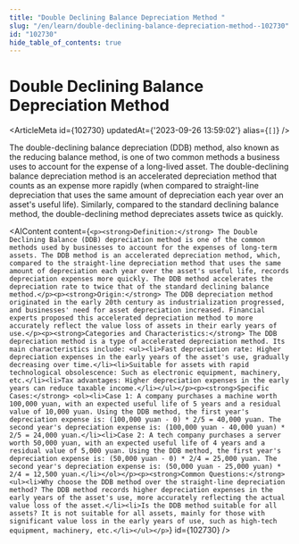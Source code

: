 ```yaml
---
title: "Double Declining Balance Depreciation Method "
slug: "/en/learn/double-declining-balance-depreciation-method--102730"
id: "102730"
hide_table_of_contents: true
---
```



# Double Declining Balance Depreciation Method 

<ArticleMeta id={102730} updatedAt={'2023-09-26 13:59:02'} alias={`[]`} />
<div className='border-solid border-b border-t-0 my-4 border-[var(--ifm-color-gray-300)]' />

The double-declining balance depreciation (DDB) method, also known as the reducing balance method, is one of two common methods a business uses to account for the expense of a long-lived asset. The double-declining balance depreciation method is an accelerated depreciation method that counts as an expense more rapidly (when compared to straight-line depreciation that uses the same amount of depreciation each year over an asset's useful life). Similarly, compared to the standard declining balance method, the double-declining method depreciates assets twice as quickly.

<AIContent content={`<p><strong>Definition:</strong> The Double Declining Balance (DDB) depreciation method is one of the common methods used by businesses to account for the expenses of long-term assets. The DDB method is an accelerated depreciation method, which, compared to the straight-line depreciation method that uses the same amount of depreciation each year over the asset's useful life, records depreciation expenses more quickly. The DDB method accelerates the depreciation rate to twice that of the standard declining balance method.</p><p><strong>Origin:</strong> The DDB depreciation method originated in the early 20th century as industrialization progressed, and businesses' need for asset depreciation increased. Financial experts proposed this accelerated depreciation method to more accurately reflect the value loss of assets in their early years of use.</p><p><strong>Categories and Characteristics:</strong> The DDB depreciation method is a type of accelerated depreciation method. Its main characteristics include: <ul><li>Fast depreciation rate: Higher depreciation expenses in the early years of the asset's use, gradually decreasing over time.</li><li>Suitable for assets with rapid technological obsolescence: Such as electronic equipment, machinery, etc.</li><li>Tax advantages: Higher depreciation expenses in the early years can reduce taxable income.</li></ul></p><p><strong>Specific Cases:</strong> <ol><li>Case 1: A company purchases a machine worth 100,000 yuan, with an expected useful life of 5 years and a residual value of 10,000 yuan. Using the DDB method, the first year's depreciation expense is: (100,000 yuan - 0) * 2/5 = 40,000 yuan. The second year's depreciation expense is: (100,000 yuan - 40,000 yuan) * 2/5 = 24,000 yuan.</li><li>Case 2: A tech company purchases a server worth 50,000 yuan, with an expected useful life of 4 years and a residual value of 5,000 yuan. Using the DDB method, the first year's depreciation expense is: (50,000 yuan - 0) * 2/4 = 25,000 yuan. The second year's depreciation expense is: (50,000 yuan - 25,000 yuan) * 2/4 = 12,500 yuan.</li></ol></p><p><strong>Common Questions:</strong> <ul><li>Why choose the DDB method over the straight-line depreciation method? The DDB method records higher depreciation expenses in the early years of the asset's use, more accurately reflecting the actual value loss of the asset.</li><li>Is the DDB method suitable for all assets? It is not suitable for all assets, mainly for those with significant value loss in the early years of use, such as high-tech equipment, machinery, etc.</li></ul></p>`} id={102730} />
